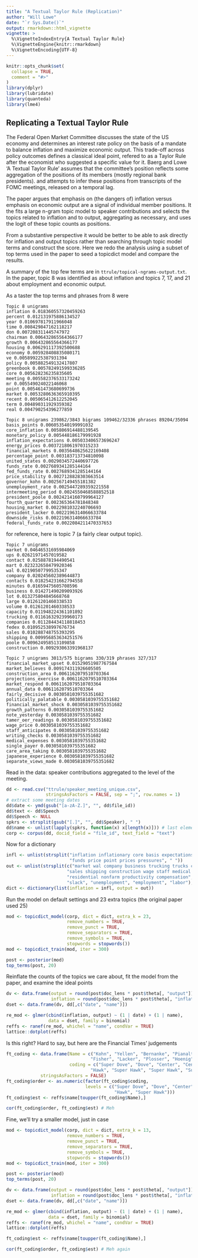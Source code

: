 ```yaml
---
title: "A Textual Taylor Rule (Replication)"
author: "Will Lowe"
date: "`r Sys.Date()`"
output: rmarkdown::html_vignette
vignette: >
  %\VignetteIndexEntry{A Textual Taylor Rule}
  %\VignetteEngine{knitr::rmarkdown}
  %\VignetteEncoding{UTF-8}
---
```


```r
knitr::opts_chunk$set(
  collapse = TRUE,
  comment = "#>"
)
library(dplyr)
library(lubridate)
library(quanteda)
library(lme4)
```

## Replicating a Textual Taylor Rule

The Federal Open Market 
Committee discusses the state of the US economy and determines
an interest rate policy on the basis of a mandate to balance
inflation and maximize economic output. This trade-off across policy outcomes 
defines a classical ideal point, refered to as a Taylor Rule after the economist
who suggested a specific value for it.  Baerg and Lowe 'A Textual Taylor Rule' 
assumes that the committee's position reflects some aggregation of 
the positions of its members (mostly regional bank presidents).
and attempts to infer these positions from transcripts of the FOMC meetings,
released on a temporal lag.  

The paper argues that emphasis on (the dangers
of) inflation versus emphasis on economic output are a signal of individual
member positions. It the fits a large n-gram topic model to speaker contributions 
and selects the topics related to inflation and to output, aggregating as 
necessary, and uses the logit of these topic counts as positions.

From a substantive perspective it would be better to be able to ask directly
for inflation and output topics rather than searching through topic model 
terms and construct the score.  Here we redo the analysis using a subset of top
terms used in the paper to seed a topicdict model and compare the results.

A summary of the top few terms are in `ttrule/topical-ngrams-output.txt`. In the 
paper, topic 8 was identified as about inflation and topics 7, 17, and 21 about
employment and economic output.

As a taster the top terms and phrases from 8 were 
```
Topic 8 unigrams
inflation 0.018360557320459263
percent 0.012131975886134527
year 0.010697817911966048
time 0.008429847162118217
don 0.007208311445747972
chairman 0.006432865564366177
growth 0.006432865564366177
housing 0.006291117392500688
economy 0.005928408835080171
ve 0.005899225387931394
policy 0.005882549132417807
greenbook 0.005782491599336285
core 0.005628236235835605
meeting 0.005582376533173242
mr 0.005549024022146068
point 0.005461473680699736
market 0.0053280636365910395
recent 0.005065412612252045
term 0.004890311929359382
real 0.004790254396277859

Topic 8 unigrams 239862/3843 bigrams 109462/32336 phrases 89204/35094
basis_points 0.006053540199991032
core_inflation 0.005806914488139545
monetary_policy 0.005448186179991928
inflation_expectations 0.005033406573696247
energy_prices 0.0037218061970315233
financial_markets 0.0035648625622169408
percentage_point 0.003183713734810098
united_states 0.0029034572440697726
funds_rate 0.0027689341285144164
fed_funds_rate 0.0027689341285144164
price_stability 0.0027128828303663514
governor_kohn 0.002567149455181382
unemployment_rate 0.0025447289359221558
intermeeting_period 0.0024550468588852518
president_poole 0.0024214160799964127
fourth_quarter 0.002365364781848348
housing_market 0.0022981032240706693
president_lacker 0.0022196314066633784
downside_risks 0.0022196314066633784
federal_funds_rate 0.0022084211470337653
```
for reference, here is topic 7 (a fairly clear output topic).
```
Topic 7 unigrams
market 0.04646531695984069
ups 0.02621971457019582
contact 0.0258878194490541
mart 0.023232658479920346
wal 0.02190507799535347
company 0.020245602389644873
contacts 0.018254231662794558
minutes 0.01659475605708596
business 0.014271490209093926
lot 0.013275804845668768
large 0.01261201460338533
volume 0.01261201460338533
capacity 0.011948224361101892
trucking 0.011616329239960173
companies 0.011284434118818453
fedex 0.010952538997676734
sales 0.010288748755393295
shipping 0.009956853634251576
poole 0.009624958513109858
construction 0.009293063391968137

Topic 7 unigrams 3013/575 bigrams 330/319 phrases 327/317
financial_market_upset 0.01529051987767584
market_believes 0.009174311926605505
construction_area 0.0061162079510703364
projections_exercise 0.0061162079510703364
market_respond 0.0061162079510703364
annual_data 0.0061162079510703364
fairly_decisive 0.0030581039755351682
politically_palatable 0.0030581039755351682
financial_market_shock 0.0030581039755351682
growth_patterns 0.0030581039755351682
note_yesterday 0.0030581039755351682
tamer_oer_readings 0.0030581039755351682
wage_price 0.0030581039755351682
staff_anticipates 0.0030581039755351682
writing_checks 0.0030581039755351682
medical_expenses 0.0030581039755351682
single_payer 0.0030581039755351682
care_area_taking 0.0030581039755351682
japanese_experience 0.0030581039755351682
separate_views_made 0.0030581039755351682
```

Read in the data: speaker contributions aggregated to the level of the meeting.
```r
dd <- read.csv("ttrule/speaker_meeting_unique.csv", 
               stringsAsFactors = FALSE, sep = ";", row.names = 1)
# extract some meeting dates
dd$date <- ymd(gsub("[a-zA-Z.]", "", dd$file_id))
dd$text <- dd$Speech
dd$Speech <- NULL
spkrs <- strsplit(gsub("[.]", "", dd$Speaker), " ")
dd$name <- unlist(lapply(spkrs, function(x) x[length(x)])) # last element
corp <- corpus(dd, docid_field = "file_id", text_field = "text") 
```

Now for a dictionary
```r
infl <- unlist(strsplit("inflation inflationary core basis expectations ",
                        "funds price point prices pressures", " "))
out <- unlist(strsplit(c("market wal company business trucking trucks companies",
                       "sales shipping construction wage staff medical layoff",
                       "residential nonfarm productivity compensation",
                       "slack", "unemployment", "employment", "labor"), " "))
dict <- dictionary(list(inflation = infl, output = out))
```

Run the model on default settings and 23 extra topics (the original paper used
25)
```r
mod <- topicdict_model(corp, dict = dict, extra_k = 23, 
                       remove_numbers = TRUE, 
                       remove_punct = TRUE, 
                       remove_separators = TRUE,
                       remove_symbols = TRUE,
                       stopwords = stopwords())
mod <- topicdict_train(mod, iter = 300)

post <- posterior(mod)
top_terms(post, 20)
```

Reinflate the counts of the topics we care about, fit the model from the
paper, and examine the ideal points
```r
dv <- data.frame(output = round(post$doc_lens * post$theta[, "output"]),
                 inflation = round(post$doc_lens * post$theta[, "inflation"]))
dset <- data.frame(dv, dd[,c("date", "name")])

re_mod <- glmer(cbind(inflation, output) ~ (1 | date) + (1 | name), 
                data = dset, family = binomial)
reffs <- ranef(re_mod, whichel = "name", condVar = TRUE)
lattice::dotplot(reffs)
```

Is this right?  Hard to say, but here are the Financial Times' judgements
```r
ft_coding <- data.frame(Name = c("Kohn", "Yellen", "Bernanke", "Pianalto",
                                "Fisher", "Lacker", "Plosser", "Hoenig"),
                        coding = c("Super Dove", "Dove", "Center", "Center", 
                                "Hawk", "Super Hawk", "Super Hawk", "Super Hawk"),
             stringsAsFactors = FALSE)
ft_coding$order <- as.numeric(factor(ft_coding$coding, 
                              levels = c("Super Dove", "Dove", "Center",
                                         "Hawk", "Super Hawk")))
ft_coding$est <- reffs$name[toupper(ft_coding$Name),]

cor(ft_coding$order, ft_coding$est) # Meh
```

Fine, we'll try a smaller model, just in case
```r
mod <- topicdict_model(corp, dict = dict, extra_k = 13, 
                       remove_numbers = TRUE, 
                       remove_punct = TRUE, 
                       remove_separators = TRUE,
                       remove_symbols = TRUE,
                       stopwords = stopwords())
mod <- topicdict_train(mod, iter = 300)

post <- posterior(mod)
top_terms(post, 20)

dv <- data.frame(output = round(post$doc_lens * post$theta[, "output"]),
                 inflation = round(post$doc_lens * post$theta[, "inflation"]))
dset <- data.frame(dv, dd[,c("date", "name")])

re_mod <- glmer(cbind(inflation, output) ~ (1 | date) + (1 | name), 
                data = dset, family = binomial)
reffs <- ranef(re_mod, whichel = "name", condVar = TRUE)
lattice::dotplot(reffs)

ft_coding$est <- reffs$name[toupper(ft_coding$Name),]

cor(ft_coding$order, ft_coding$est) # Meh again
```





